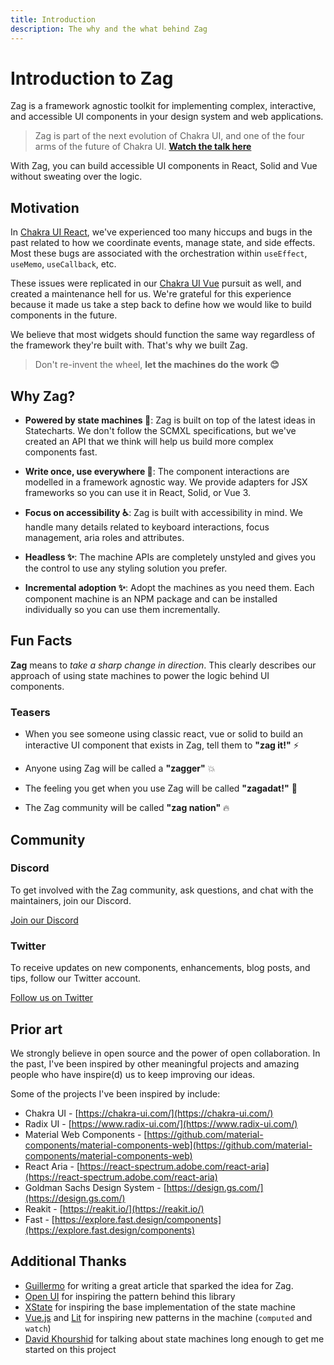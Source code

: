 ```yaml
---
title: Introduction
description: The why and the what behind Zag
---
```


# Introduction to Zag

Zag is a framework agnostic toolkit for implementing complex, interactive, and
accessible UI components in your design system and web applications.

> Zag is part of the next evolution of Chakra UI, and one of the four arms of
> the future of Chakra UI.
> [**Watch the talk here**](https://www.youtube.com/watch?v=I5xEc9t-HZg)

With Zag, you can build accessible UI components in React, Solid and Vue without
sweating over the logic.

## Motivation

In [Chakra UI React](https://chakra-ui.com/), we've experienced too many hiccups
and bugs in the past related to how we coordinate events, manage state, and side
effects. Most these bugs are associated with the orchestration within
`useEffect`, `useMemo`, `useCallback`, etc.

These issues were replicated in our [Chakra UI Vue](https://vue.chakra-ui.com/)
pursuit as well, and created a maintenance hell for us. We're grateful for this
experience because it made us take a step back to define how we would like to
build components in the future.

We believe that most widgets should function the same way regardless of the
framework they're built with. That's why we built Zag.

> Don't re-invent the wheel, **let the machines do the work 😊**

## Why Zag?

- **Powered by state machines 🌳**: Zag is built on top of the latest ideas in
  Statecharts. We don't follow the SCMXL specifications, but we've created an
  API that we think will help us build more complex components fast.

- **Write once, use everywhere 🦄**: The component interactions are modelled in
  a framework agnostic way. We provide adapters for JSX frameworks so you can
  use it in React, Solid, or Vue 3.

- **Focus on accessibility ♿️**: Zag is built with accessibility in mind. We
  handle many details related to keyboard interactions, focus management, aria
  roles and attributes.

- **Headless ✨**: The machine APIs are completely unstyled and gives you the
  control to use any styling solution you prefer.

- **Incremental adoption ✨**: Adopt the machines as you need them. Each
  component machine is an NPM package and can be installed individually so you
  can use them incrementally.

## Fun Facts

**Zag** means to _take a sharp change in direction_. This clearly describes our
approach of using state machines to power the logic behind UI components.

### Teasers

- When you see someone using classic react, vue or solid to build an interactive
  UI component that exists in Zag, tell them to **"zag it!"** ⚡️

- Anyone using Zag will be called a **"zagger"** 💥

- The feeling you get when you use Zag will be called **"zagadat!"** 🚀

- The Zag community will be called **"zag nation"** 🔥

## Community

### Discord

To get involved with the Zag community, ask questions, and chat with the
maintainers, join our Discord.

[Join our Discord](#)

### Twitter

To receive updates on new components, enhancements, blog posts, and tips, follow
our Twitter account.

[Follow us on Twitter](#)

## Prior art

We strongly believe in open source and the power of open collaboration. In the
past, I've been inspired by other meaningful projects and amazing people who
have inspire(d) us to keep improving our ideas.

Some of the projects I've been inspired by include:

- Chakra UI - [https://chakra-ui.com/](https://chakra-ui.com/)
- Radix UI - [https://www.radix-ui.com/](https://www.radix-ui.com/)
- Material Web Components -
  [https://github.com/material-components/material-components-web](https://github.com/material-components/material-components-web)
- React Aria -
  [https://react-spectrum.adobe.com/react-aria](https://react-spectrum.adobe.com/react-aria)
- Goldman Sachs Design System - [https://design.gs.com/](https://design.gs.com/)
- Reakit - [https://reakit.io/](https://reakit.io/)
- Fast -
  [https://explore.fast.design/components](https://explore.fast.design/components)

## Additional Thanks

- [Guillermo](https://rauchg.com/2015/pure-ui) for writing a great article that
  sparked the idea for Zag.
- [Open UI](https://open-ui.org/) for inspiring the pattern behind this library
- [XState](https://xstate.js.org/) for inspiring the base implementation of the
  state machine
- [Vue.js](https://vuejs.org/) and
  [Lit](https://lit-element.polymer-project.org/) for inspiring new patterns in
  the machine (`computed` and `watch`)
- [David Khourshid](https://twitter.com/DavidKPiano) for talking about state
  machines long enough to get me started on this project
